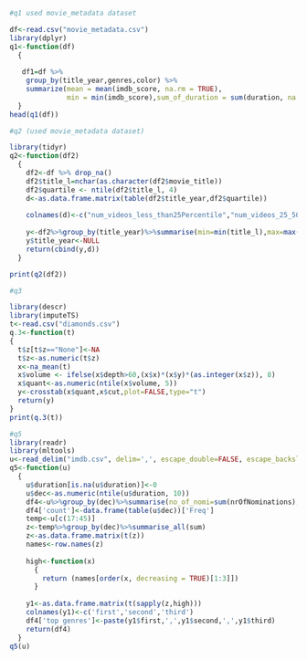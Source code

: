 ```{r}
#q1 used movie_metadata dataset

df<-read.csv("movie_metadata.csv")
library(dplyr)
q1<-function(df)
  {
  
   df1=df %>%
    group_by(title_year,genres,color) %>%
    summarize(mean = mean(imdb_score, na.rm = TRUE),
              min = min(imdb_score),sum_of_duration = sum(duration, na.rm = TRUE))
  }
head(q1(df))
```
```{r}
#q2 (used movie_metadata dataset)

library(tidyr)
q2<-function(df2)
  {
    df2<-df %>% drop_na()
    df2$title_l=nchar(as.character(df2$movie_title))
    df2$quartile <- ntile(df2$title_l, 4)
    d<-as.data.frame.matrix(table(df2$title_year,df2$quartile))
    
    colnames(d)<-c("num_videos_less_than25Percentile","num_videos_25_50Percentile ","num_videos_50_75Percentile","num_videos_greaterthan75Precentile")
    
    y<-df2%>%group_by(title_year)%>%summarise(min=min(title_l),max=max(title_l))
    y$title_year<-NULL
    return(cbind(y,d))
  }

print(q2(df2))
```

```{r}
#q3

library(descr)
library(imputeTS)
t<-read.csv("diamonds.csv")
q.3<-function(t)
{
  t$z[t$z=="None"]<-NA
  t$z<-as.numeric(t$z)
  x<-na_mean(t)
  x$volume <- ifelse(x$depth>60,(x$x)*(x$y)*(as.integer(x$z)), 8)
  x$quant<-as.numeric(ntile(x$volume, 5))
  y<-crosstab(x$quant,x$cut,plot=FALSE,type="t")
  return(y)
}
print(q.3(t))
```

```{r}
#q5
library(readr)
library(mltools)
u<-read_delim("imdb.csv", delim=',', escape_double=FALSE, escape_backslash=TRUE)
q5<-function(u)
  {
    u$duration[is.na(u$duration)]<-0
    u$dec<-as.numeric(ntile(u$duration, 10))
    df4<-u%>%group_by(dec)%>%summarise(no_of_nomi=sum(nrOfNominations),no_of_wins=sum(nrOfWins))
    df4['count']<-data.frame(table(u$dec))['Freq']
    temp<-u[c(17:45)]
    z<-temp%>%group_by(dec)%>%summarise_all(sum)
    z<-as.data.frame.matrix(t(z))
    names<-row.names(z)
    
    high<-function(x)
      {
        return (names[order(x, decreasing = TRUE)[1:3]])
      }
    
    y1<-as.data.frame.matrix(t(sapply(z,high)))
    colnames(y1)<-c('first','second','third')
    df4['top genres']<-paste(y1$first,',',y1$second,',',y1$third)
    return(df4)
  }
q5(u)
```

